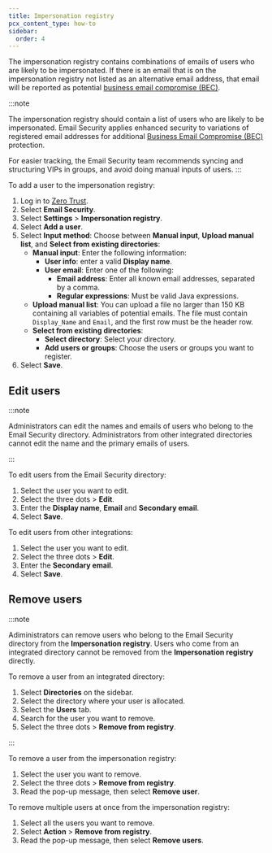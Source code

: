 ```yaml
---
title: Impersonation registry
pcx_content_type: how-to
sidebar:
  order: 4
---
```


The impersonation registry contains combinations of emails of users who are likely to be impersonated. If there is an email that is on the impersonation registry not listed as an alternative email address, that email will be reported as potential [business email compromise (BEC)](https://www.cloudflare.com/en-gb/learning/email-security/business-email-compromise-bec/).

:::note

The impersonation registry should contain a list of users who are likely to be impersonated. Email Security applies enhanced security to variations of registered email addresses for additional [Business Email Compromise (BEC)](https://www.cloudflare.com/en-gb/learning/email-security/business-email-compromise-bec/) protection.

For easier tracking, the Email Security team recommends syncing and structuring VIPs in groups, and avoid doing manual inputs of users.
:::

To add a user to the impersonation registry:

1. Log in to [Zero Trust](https://one.dash.cloudflare.com/).
2. Select **Email Security**.
3. Select **Settings** > **Impersonation registry**.
4. Select **Add a user**.
5. Select **Input method**: Choose between **Manual input**, **Upload manual list**, and **Select from existing directories**:
   - **Manual input**: Enter the following information:
       - **User info**: enter a valid **Display name**.
       - **User email**: Enter one of the following:
         - **Email address**: Enter all known email addresses, separated by a comma.
         - **Regular expressions**: Must be valid Java expressions.
   - **Upload manual list**: You can upload a file no larger than 150 KB containing all variables of potential emails. The file must contain `Display_Name` and `Email`, and the first row must be the header row.
   - **Select from existing directories**:
       - **Select directory**: Select your directory.
       - **Add users or groups**: Choose the users or groups you want to register.
6. Select **Save**.

## Edit users

:::note

Administrators can edit the names and emails of users who belong to the Email Security directory. Administrators from other integrated directories cannot edit the name and the primary emails of users.

:::

To edit users from the Email Security directory:

1. Select the user you want to edit.
2. Select the three dots > **Edit**.
3. Enter the **Display name**, **Email** and **Secondary email**.
4. Select **Save**.

To edit users from other integrations:

1. Select the user you want to edit.
2. Select the three dots > **Edit**.
3. Enter the **Secondary email**.
4. Select **Save**.

## Remove users

:::note

Adiministrators can remove users who belong to the Email Security directory from the **Impersonation registry**. Users who come from an integrated directory cannot be removed from the **Impersonation registry** directly. 

To remove a user from an integrated directory:

1. Select **Directories** on the sidebar.
2. Select the directory where your user is allocated.
3. Select the **Users** tab.
4. Search for the user you want to remove.
5. Select the three dots > **Remove from registry**.

:::

To remove a user from the impersonation registry:

1. Select the user you want to remove.
2. Select the three dots > **Remove from registry**.
3. Read the pop-up message, then select **Remove user**.

To remove multiple users at once from the impersonation registry:

1. Select all the users you want to remove.
2. Select **Action** > **Remove from registry**.
3. Read the pop-up message, then select **Remove users**.